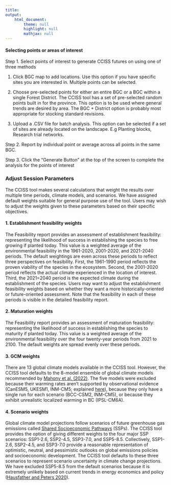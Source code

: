 ```yaml
---
title: 
output: 
    html_document:
        theme: null
        highlight: null
        mathjax: null
---
```


#### Selecting points or areas of interest

Step 1. Select points of interest to generate CCISS futures on using one of three methods

1.  Click BGC map to add locations. Use this option if you have specific sites you are interested in. Multiple points can be selected.

2.  Choose pre-selected points for either an entire BGC or a BGC within a single Forest District. The CCISS tool has a set of pre-selected random points built in for the province. This option is to be used where general trends are desired by area. The BGC + District option is probably most appropriate for stocking standard revisions.

3.  Upload a .CSV file for batch analysis. This option can be selected if a set of sites are already located on the landscape. E.g Planting blocks, Research trial networks.

Step 2. Report by individual point or average across all points in the same BGC. 

Step 3. Click the "Generate Button" at the top of the screen to complete the analysis for the points of interest

### Adjust Session Parameters

The CCISS tool makes several calculations that weight the results over multiple time periods, climate models, and scenarios. We have assigned default weights suitable for general purpose use of the tool. Users may wish to adjust the weights given to these parameters based on their specific objectives.

#### 1. Establishment feasibility weights

The Feasibility report provides an assessment of establishment feasibility: representing the likelihood of success in establishing the species to free growing if planted today. This value is a weighted average of the environmental feasibility in the 1961-2020, 2001-2020, and 2021-2040 periods. The default weightings are even across these periods to reflect three perspectives on feasibility. First, the 1961-1990 period reflects the proven viability of the species in the ecosystem. Second, the 2001-2020 period reflects the actual climate experienced in the location of interest. Third, the 2021=2040 period is the expected climate during the establishment of the species. Users may want to adjust the establishment feasibility weights based on whether they want a more historically-oriented or future-oriented assessment. Note that the feasibility in each of these periods is visible in the detailed feasibility report.

#### 2. Maturation weights

The Feasibility report provides an assessment of maturation feasibility: representing the likelihood of success in establishing the species to maturity if planted today. This value is a weighted average of the environmental feasibility over the four twenty-year periods from 2021 to 2100. The default weights are spread evenly over these periods.

#### 3. GCM weights

There are 13 global climate models available in the CCISS tool. However, the CCISS tool defaults to the 8-model ensemble of global climate models recommended by [Mahony et al. (2022)](https://doi.org/10.1002/joc.7566). The five models were excluded because their warming rates aren't supported by observational evidence (CanESM5, UKESM1, INM-CM5; explained [here](https://www2.gov.bc.ca/assets/gov/environment/natural-resource-stewardship/nrs-climate-change/climatena_8modelrationale.pdf)), because they only have a single run for each scenario (BCC-CSM2, INM-CM5), or because they exhibit unrealistic localized warming in BC (IPSL-CM6A).

#### 4. Scenario weights

Global climate model projections follow scenarios of future greenhouse gas emissions called [Shared Socioeconomic Pathways](https://www.carbonbrief.org/explainer-how-shared-socioeconomic-pathways-explore-future-climate-change) (SSPs). The CCISS tool provides the option of giving different weights to the four major SSP scenarios: SSP1-2.6, SSP2-4.5, SSP3-7.0, and SSP5-8.5. Collectively, SSP1-2.6, SSP2-4.5, and SSP3-7.0 provide a reasonable representation of optimistic, neutral, and pessimistic outlooks on global emissions policies and socioeconomic development. The CCISS tool defaults to these three scenarios to represent scenario uncertainty in climate change projections. We have excluded SSP5-8.5 from the default scenarios because it is extremely unlikely based on current trends in energy economics and policy ([Hausfather and Peters 2020](https://www.nature.com/articles/d41586-020-00177-3)).
